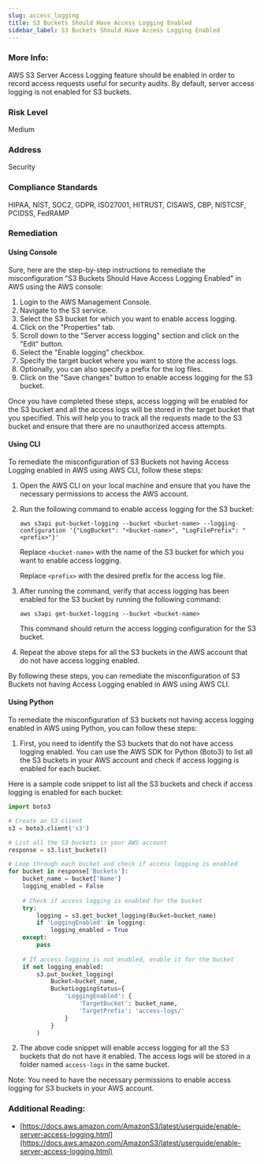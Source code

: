 ```yaml
---
slug: access_logging
title: S3 Buckets Should Have Access Logging Enabled
sidebar_label: S3 Buckets Should Have Access Logging Enabled
---
```


### More Info:

AWS S3 Server Access Logging feature should be enabled in order to record access requests useful for security audits. By default, server access logging is not enabled for S3 buckets.

### Risk Level

Medium

### Address

Security

### Compliance Standards

HIPAA, NIST, SOC2, GDPR, ISO27001, HITRUST, CISAWS, CBP, NISTCSF, PCIDSS, FedRAMP

### Remediation

#### Using Console

Sure, here are the step-by-step instructions to remediate the misconfiguration "S3 Buckets Should Have Access Logging Enabled" in AWS using the AWS console:

1. Login to the AWS Management Console.
2. Navigate to the S3 service.
3. Select the S3 bucket for which you want to enable access logging.
4. Click on the "Properties" tab.
5. Scroll down to the "Server access logging" section and click on the "Edit" button.
6. Select the "Enable logging" checkbox.
7. Specify the target bucket where you want to store the access logs.
8. Optionally, you can also specify a prefix for the log files.
9. Click on the "Save changes" button to enable access logging for the S3 bucket.

Once you have completed these steps, access logging will be enabled for the S3 bucket and all the access logs will be stored in the target bucket that you specified. This will help you to track all the requests made to the S3 bucket and ensure that there are no unauthorized access attempts.

#### Using CLI

To remediate the misconfiguration of S3 Buckets not having Access Logging enabled in AWS using AWS CLI, follow these steps:

1. Open the AWS CLI on your local machine and ensure that you have the necessary permissions to access the AWS account.

2. Run the following command to enable access logging for the S3 bucket:

   ```
   aws s3api put-bucket-logging --bucket <bucket-name> --logging-configuration '{"LogBucket": "<bucket-name>", "LogFilePrefix": "<prefix>"}'
   ```

   Replace `<bucket-name>` with the name of the S3 bucket for which you want to enable access logging.

   Replace `<prefix>` with the desired prefix for the access log file.

3. After running the command, verify that access logging has been enabled for the S3 bucket by running the following command:

   ```
   aws s3api get-bucket-logging --bucket <bucket-name>
   ```

   This command should return the access logging configuration for the S3 bucket.

4. Repeat the above steps for all the S3 buckets in the AWS account that do not have access logging enabled.

By following these steps, you can remediate the misconfiguration of S3 Buckets not having Access Logging enabled in AWS using AWS CLI.

#### Using Python

To remediate the misconfiguration of S3 buckets not having access logging enabled in AWS using Python, you can follow these steps:

1. First, you need to identify the S3 buckets that do not have access logging enabled. You can use the AWS SDK for Python (Boto3) to list all the S3 buckets in your AWS account and check if access logging is enabled for each bucket.

Here is a sample code snippet to list all the S3 buckets and check if access logging is enabled for each bucket:

```python
import boto3

# Create an S3 client
s3 = boto3.client('s3')

# List all the S3 buckets in your AWS account
response = s3.list_buckets()

# Loop through each bucket and check if access logging is enabled
for bucket in response['Buckets']:
    bucket_name = bucket['Name']
    logging_enabled = False
    
    # Check if access logging is enabled for the bucket
    try:
        logging = s3.get_bucket_logging(Bucket=bucket_name)
        if 'LoggingEnabled' in logging:
            logging_enabled = True
    except:
        pass
    
    # If access logging is not enabled, enable it for the bucket
    if not logging_enabled:
        s3.put_bucket_logging(
            Bucket=bucket_name,
            BucketLoggingStatus={
                'LoggingEnabled': {
                    'TargetBucket': bucket_name,
                    'TargetPrefix': 'access-logs/'
                }
            }
        )
```

2. The above code snippet will enable access logging for all the S3 buckets that do not have it enabled. The access logs will be stored in a folder named `access-logs` in the same bucket.

Note: You need to have the necessary permissions to enable access logging for S3 buckets in your AWS account.

### Additional Reading:

- [https://docs.aws.amazon.com/AmazonS3/latest/userguide/enable-server-access-logging.html](https://docs.aws.amazon.com/AmazonS3/latest/userguide/enable-server-access-logging.html) 

